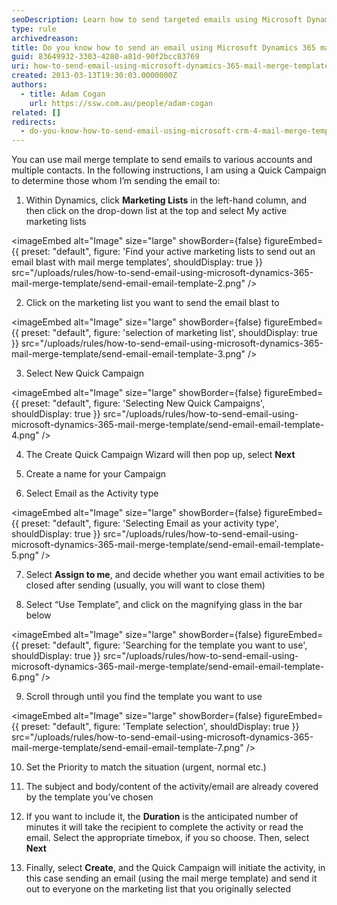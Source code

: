 ```yaml
---
seoDescription: Learn how to send targeted emails using Microsoft Dynamics 365 mail merge templates and quickly campaign marketing lists for efficient communication.
type: rule
archivedreason:
title: Do you know how to send an email using Microsoft Dynamics 365 mail merge templates?
guid: 83649932-3303-4280-a81d-90f2bcc83769
uri: how-to-send-email-using-microsoft-dynamics-365-mail-merge-template
created: 2013-03-13T19:30:03.0000000Z
authors:
  - title: Adam Cogan
    url: https://ssw.com.au/people/adam-cogan
related: []
redirects:
  - do-you-know-how-to-send-email-using-microsoft-crm-4-mail-merge-template
---
```


You can use mail merge template to send emails to various accounts and multiple contacts. In the following instructions, I am using a Quick Campaign to determine those whom I’m sending the email to:
1. Within Dynamics, click **Marketing Lists** in the left-hand column, and then click on the drop-down list at the top and select My active marketing lists
   
<imageEmbed
  alt="Image"
  size="large"
  showBorder={false}
  figureEmbed={{
    preset: "default",
    figure: 'Find your active marketing lists to send out an email blast with mail merge templates',
    shouldDisplay: true
  }}
  src="/uploads/rules/how-to-send-email-using-microsoft-dynamics-365-mail-merge-template/send-email-email-template-2.png"
/>

2. Click on the marketing list you want to send the email blast to
   
<imageEmbed
  alt="Image"
  size="large"
  showBorder={false}
  figureEmbed={{
    preset: "default",
    figure: 'selection of marketing list',
    shouldDisplay: true
  }}
  src="/uploads/rules/how-to-send-email-using-microsoft-dynamics-365-mail-merge-template/send-email-email-template-3.png"
/>

3. Select New Quick Campaign
   
<imageEmbed
  alt="Image"
  size="large"
  showBorder={false}
  figureEmbed={{
    preset: "default",
    figure: 'Selecting New Quick Campaigns',
    shouldDisplay: true
  }}
  src="/uploads/rules/how-to-send-email-using-microsoft-dynamics-365-mail-merge-template/send-email-email-template-4.png"
/>

4. The Create Quick Campaign Wizard will then pop up, select **Next**

5. Create a name for your Campaign

6. Select Email as the Activity type
   
<imageEmbed
  alt="Image"
  size="large"
  showBorder={false}
  figureEmbed={{
    preset: "default",
    figure: 'Selecting Email as your activity type',
    shouldDisplay: true
  }}
  src="/uploads/rules/how-to-send-email-using-microsoft-dynamics-365-mail-merge-template/send-email-email-template-5.png"
/>

7. Select **Assign to me**, and decide whether you want email activities to be closed after sending (usually, you will want to close them)

8. Select “Use Template”, and click on the magnifying glass in the bar below
   
<imageEmbed
  alt="Image"
  size="large"
  showBorder={false}
  figureEmbed={{
    preset: "default",
    figure: 'Searching for the template you want to use',
    shouldDisplay: true
  }}
  src="/uploads/rules/how-to-send-email-using-microsoft-dynamics-365-mail-merge-template/send-email-email-template-6.png"
/>

9. Scroll through until you find the template you want to use
   
<imageEmbed
  alt="Image"
  size="large"
  showBorder={false}
  figureEmbed={{
    preset: "default",
    figure: 'Template selection',
    shouldDisplay: true
  }}
  src="/uploads/rules/how-to-send-email-using-microsoft-dynamics-365-mail-merge-template/send-email-email-template-7.png"
/>

10. Set the Priority to match the situation (urgent, normal etc.)

11. The subject and body/content of the activity/email are already covered by the template you’ve chosen

12. If you want to include it, the **Duration** is the anticipated number of minutes it will take the recipient to complete the activity or read the email. Select the appropriate timebox, if you so choose. Then, select **Next**

13. Finally, select **Create**, and the Quick Campaign will initiate the activity, in this case sending an email (using the mail merge template) and send it out to everyone on the marketing list that you originally selected